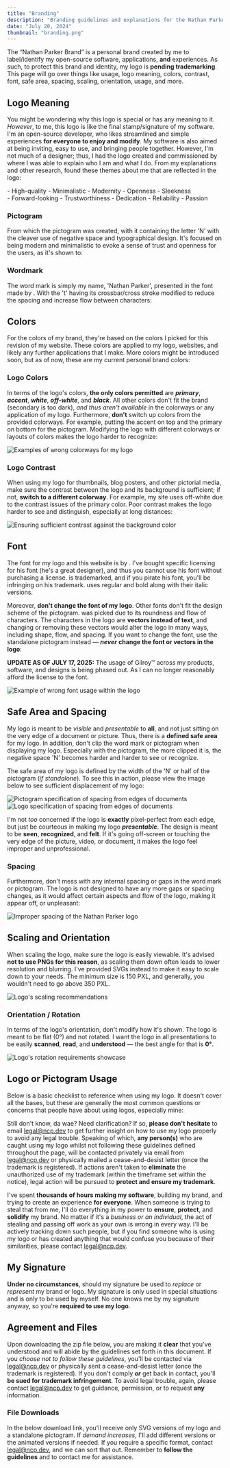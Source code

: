 ```yaml
---
title: "Branding"
description: "Branding guidelines and explanations for the Nathan Parker brand for the proper use and presentation of his logo and/or pictogram."
date: "July 20, 2024"
thumbnail: "branding.png"
---
```





<Lottie id="accent" loop={false} />

The “Nathan Parker Brand” is a personal brand created by me to label/identify my open-source software, applications, **and** experiences. As such, to protect this brand and identity, my logo is **pending trademarking**. This page will go over things like usage, logo meaning, colors, contrast, font, safe area, spacing, scaling, orientation, usage, and more.

## Logo Meaning
You might be wondering why this logo is special or has any meaning to it. *However*, to me, this logo is like the final stamp/signature of my software. I'm an open-source developer, who likes streamlined and simple experiences **for everyone to enjoy and modify**. My software is also aimed at being inviting, easy to use, and bringing people together. However, I'm not much of a designer; thus, I had the logo created and commissioned by <Link text="Softriver" href="https://www.softriver.co/" /> where I was able to explain who I am and what I do. From my explanations and other research, <Link text="Softriver" href="https://www.softriver.co/" /> found these themes about me that are reflected in the logo:

<Double>
	<div>
		- High-quality
		- Minimalistic
		- Modernity
		- Openness
		- Sleekness
	</div>
	<div>
		- Forward-looking
		- Trustworthiness
		- Dedication
		- Reliability
		- Passion
	</div>
</Double>

### Pictogram
From which the pictogram was created, with it containing the letter 'N' with the cleaver use of negative space and typographical design. It's focused on being modern and minimalistic to evoke a sense of trust and openness for the users, as it's shown to:

<Lottie id="pictogram" loop={false} />

### Wordmark
The word mark is simply my name, 'Nathan Parker', presented in the <Link text="Gilroy™" href="https://www.tinkov.info/gilroy.html" /> font made by <Link text="Radomir Tinkov" href="https://www.tinkov.info/about.html" />. With the 't' having its crossbar/cross stroke modified to reduce the spacing and increase flow between characters:

<Lottie id="wordmark" loop={false} />

## Colors
For the colors of my brand, they're based on the colors I picked for this revision of my website. These colors are applied to my logo, websites, and likely any further applications that I make. More colors might be introduced soon, but as of now, these are my current personal brand colors:

<Grid>
	<Color name="Primary" HEX="#084C9A" RGB="rgb(8, 76, 154)" />
	<Color name="Secondary" HEX="#032348" RGB="rgb(3, 35, 72)" />
	<Color name="Accent" HEX="#378CE1" RGB="rgb(55, 140, 255)" />
	<Color name="Black" HEX="#000000" RGB="rgb(0, 0, 0)" />
	<Color name="Background" HEX="#10100F" RGB="rgb(16, 16, 15)" />
	<Color name="Gray" HEX="#FFFFFF11" RGB="rgba(255, 255, 255, 0.067)" />
	<Color name="White" HEX="#FFFFFF" RGB="rgb(255, 255, 255)" />
	<Color name="Off-white" HEX="#E3E3E3" RGB="rgb(227, 227, 227)" />
	<Color name="Light-gray" HEX="#B9B9B9" RGB="rgb(185, 185, 185)" />
	<Color name="Success" HEX="#37E167" RGB="rgb(55, 225, 103)" />
	<Color name="Warning" HEX="#E8ED0A" RGB="rgb(232, 237, 10)" />
	<Color name="Error" HEX="#E13737" RGB="rgb(225, 55, 55)" />
</Grid>

### Logo Colors
In terms of the logo's colors, **the only colors permitted** are ___primary___, ___accent___, ___white___, ___off-white___, and ___black___. All other colors don't fit the brand (secondary is too dark), *and thus aren't available* in the colorways or any application of my logo. Furthermore, **don't** switch up colors from the provided colorways. For example, putting the accent on top and the primary on bottom for the pictogram. Modifying the logo with different colorways or layouts of colors makes the logo harder to recognize:

<Img src={Logo_Colors} alt="Examples of wrong colorways for my logo" />

### Logo Contrast
When using my logo for thumbnails, blog posters, and other pictorial media, make sure the contrast between the logo and its background is sufficient; if not, **switch to a different colorway**. For example, my site uses off-white due to the contrast issues of the primary color. Poor contrast makes the logo harder to see and distinguish, especially at long distances:

<Img src={Logo_Contrast} alt="Ensuring sufficient contrast against the background color" />

## Font
The font for my logo and this website is <Link text="Gilroy™" href="https://www.tinkov.info/gilroy.html" /> by <Link text="Radomir Tinkov" href="https://www.tinkov.info/about.html" />. I've bought specific licensing for his font (he's a great designer), and thus you cannot use his font without purchasing a license. <Link text="Gilroy™" href="https://www.tinkov.info/gilroy.html" /> is trademarked, and if you pirate his font, you'll be infringing on his trademark. <Link text="ncp.dev" href="https://www.ncp.dev/" /> uses regular and bold along with their italic versions.

Moreover, **don't change the font of my logo**. Other fonts don't fit the design scheme of the pictogram. <Link text="Gilroy™" href="https://www.tinkov.info/gilroy.html" /> was picked due to its roundness and flow of characters. The characters in the logo are **vectors instead of text**, and changing or removing these vectors would alter the logo in many ways, including shape, flow, and spacing. If you want to change the font, use the standalone pictogram instead — ***never*** **change the font or vectors in the logo**:

**UPDATE AS OF JULY 17, 2025:** The usage of Gilroy™ across my products, software, and designs is being phased out. As I can no longer reasonably afford the license to the font.

<Img src={Logo_Font} alt="Example of wrong font usage within the logo" />

## Safe Area and Spacing
My logo is meant to be *visible* and *presentable* to **all**, and not just sitting on the very edge of a document or picture. Thus, there is a **defined safe area** for my logo. In addition, don't clip the word mark or pictogram when displaying my logo. Especially with the pictogram, the more clipped it is, the negative space 'N' becomes harder and harder to see or recognize.

The safe area of my logo is defined by the width of the 'N' or half of the pictogram (_if standalone_). To see this in action, please view the image below to see sufficient displacement of my logo:

<Img src={Pictogram_Specs} alt="Pictogram specification of spacing from edges of documents" />
<Img src={Logo_Specs} alt="Logo specification of spacing from edges of documents" />

I'm not *too* concerned if the logo is **exactly** pixel-perfect from each edge, but just be courteous in making my logo ___presentable___. The design is meant to be **seen**, **recognized**, and **felt**. If it's going off-screen or touching the very edge of the picture, video, or document, it makes the logo feel improper and unprofessional.

### Spacing
Furthermore, don't mess with any internal spacing or gaps in the word mark or pictogram. The logo is not designed to have any more gaps or spacing changes, as it would affect certain aspects and flow of the logo, making it appear off, or unpleasant:

<Img src={Logo_Spacing} alt="Improper spacing of the Nathan Parker logo" />

## Scaling and Orientation
When scaling the logo, make sure the logo is easily viewable. It's advised **not to use PNGs for this reason**, as scaling them down often leads to lower resolution and blurring. I've provided SVGs instead to make it easy to scale down to your needs. The minimum size is 150 PXL, and generally, you wouldn't need to go above 350 PXL. 

<Img src={Logo_Scales} alt="Logo's scaling recommendations" />

### Orientation / Rotation
In terms of the logo's orientation, don't modify how it's shown. The logo is meant to be flat (0°) and not rotated. I want the logo in all presentations to be easily **scanned**, **read**, and **understood** — the best angle for that is **0°**.

<Img src={Logo_Rotation} alt="Logo's rotation requirements showcase" />

## Logo or Pictogram Usage
Below is a basic checklist to reference when using my logo. It doesn't cover all the bases, but these are generally the most common questions or concerns that people have about using logos, especially mine:

<Implications>
	<Implication slot="good" icon="symbols/check" text="Do use my logo in a blog post or news article about myself or my software." />
	<Implication slot="good" icon="symbols/check" text="Do use my logo in a YouTube video about myself or my software." />
	<Implication slot="good" icon="symbols/check" text="Do use my logo in a livestream or podcast about myself or my software." />
	<Implication slot="good" icon="symbols/check" text="Shown to give credit to me for a service or piece of software that I helped with." />
	<Implication slot="good" icon="symbols/check" text="Shown alongside another one of my software products (e.g., Stoichify), to signal who the creator is." />
	<Implication slot="bad" icon="symbols/cross" text="Don't use my logo in a way that conveys or states that you're Nathan Parker." />
	<Implication slot="bad" icon="symbols/cross" text="Don't use my logo as an icon or logo for your business, application, product, offering, project, social media account(s), or website(s) of any kind." />
	<Implication slot="bad" icon="symbols/cross" text="Don't alter the colors, shape, dimensions, orientation, or spacing of my logo." />
	<Implication slot="bad" icon="symbols/cross" text="Don't combine other words, design elements, or other logos with my logo." />
	<Implication slot="bad" icon="symbols/cross" text="Don't use any of my trademarks, logos, designs/artwork (including blog thumbnails), without prior written permission. " />
</Implications>

Still don't know, da wae? Need clarification? If so, **please don't hesitate** to email legal@ncp.dev to get further insight on how to use my logo properly to avoid any legal trouble. Speaking of which, **any person(s)** who are caught using my logo whilst not following these guidelines defined throughout the page, will be contacted privately via email from legal@ncp.dev or physically mailed a cease-and-desist letter (once the trademark is registered). If actions aren't taken to **eliminate** the unauthorized use of my trademark (within the timeframe set within the notice), legal action will be pursued to **protect and ensure my trademark**.

I've spent **thousands of hours making my software**, building my brand, and trying to create an experience **for everyone**. When someone is trying to steal that from me, I'll do everything in my power to **ensure**, **protect**, and **solidify** my brand. No matter if it's a *business or an individual*, the act of stealing and passing off work as your own is wrong in every way. I'll be actively tracking down such people, but if you find someone who is using my logo or has created anything that would confuse you because of their similarities, please contact legal@ncp.dev.

## My Signature 
**Under no circumstances**, should my signature be used to *replace* or *represent* my brand or logo. My signature is only used in special situations and is only to be used by myself. No one knows me by my signature anyway, so you're **required to use my logo**.

<Signature padding={12.5} />

## Agreement and Files
Upon downloading the zip file below, you are making it **clear** that you've understood and will abide by the guidelines set forth in this document. If you *choose not to follow these guidelines*, you'll be contacted via legal@ncp.dev or physically sent a cease-and-desist letter (once the trademark is registered). If you don't comply ___or___ get back in contact, you'll **be sued for trademark infringement**. To avoid legal trouble, again, please contact legal@ncp.dev to get guidance, permission, or to request **any** information. 

### File Downloads
In the below download link, you'll receive only SVG versions of my logo and a standalone pictogram. If *demand increases*, I'll add different versions or the animated versions if needed. If you require a specific format, contact legal@ncp.dev, and we can sort that out. Remember to **follow the guidelines** and to contact me for assistance.

<Download link="/nathan_parker_branding.zip" text="Download .zip of Branding" image={Logo_Preview.src} />